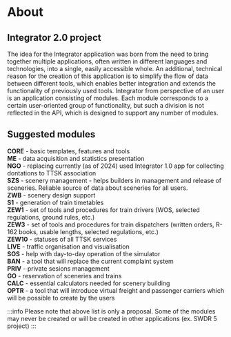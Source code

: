 # About

 ## Integrator 2.0 project

The idea for the Integrator application was born from the need to bring together multiple applications, often written in different languages and technologies, into a single, easily accessible whole. An additional, technical reason for the creation of this application is to simplify the flow of data between different tools, which enables better integration and extends the functionality of previously used tools.
Integrator from perspective of an user is an application consisting of modules. Each module corresponds to a certain user-oriented group of functionality, but such a division is not reflected in the API, which is designed to support any number of modules.

## Suggested modules

**CORE** - basic templates, features and tools  
**ME** - data acquisition and statistics presentation  
**NGO** - replacing currently (as of 2024) used Integrator 1.0 app for collecting dontations to TTSK association  
**SZS** - scenery management - helps builders in management and release of sceneries. Reliable source of data about sceneries for all users.  
**ZWB** - scenery design support  
**S1** - generation of train timetables  
**ZEW1** - set of tools and procedures for train drivers (WOS, selected regulations, ground rules, etc.)  
**ZEW3** - set of tools and procedures for train dispatchers (written orders, R-162 books, usable lengths, selected regulations, etc.)  
**ZEW10** - statuses of all TTSK services  
**LIVE** - traffic organisation and visualisation  
**SOS** - help with day-to-day operation of the simulator  
**BAN** - a tool that will replace the current complaint system  
**PRIV** - private sesions management  
**GO** - reservation of sceneries and trains  
**CALC** - essential calculators needed for scenery building  
**OPTR** - a tool that will introduce virtual freight and passenger carriers which will be possible to create by the users  

:::info
Please note that above list is only a proposal. Some of the modules may never be created or will be created in other applications (ex. SWDR 5 project)
:::